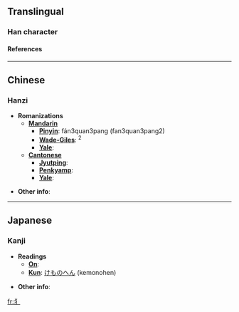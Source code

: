 ==Translingual==
===Han character===
{{Han char|rn=94|rad=犬|as=00|sn=3|so=|four=|canj=大弓竹 (KNH), 大尸竹 (KSH)|gso=|cmean= dog;  KangXi radical number 94 [[Wiktionary:Chinese radical index 犬|犬]]}}
====References====
{{Han ref|kx=0705.271|dkj=20235|dj=1118.150|hdz=21331.011|uh=72AD|ud=29357}}
----

==Chinese==
===Hanzi===


* '''Romanizations'''
** '''[[Mandarin]]'''
*** '''[[Pinyin]]''': fán3quan3pang (fan3quan3pang2)
*** '''[[Wade-Giles]]''': <sup>2</sup>
*** '''[[Yale]]''': 
** '''[[Cantonese]]'''
*** '''[[Jyutping]]''':
*** '''[[Penkyamp]]''': 
*** '''[[Yale]]''': 

* '''Other info''': 
----

==Japanese==
===Kanji===


* '''Readings'''
** '''[[On]]''': 
** '''[[Kun]]''': [[けものへん]] (kemonohen)

* '''Other info''':  


[[fr:犭]]